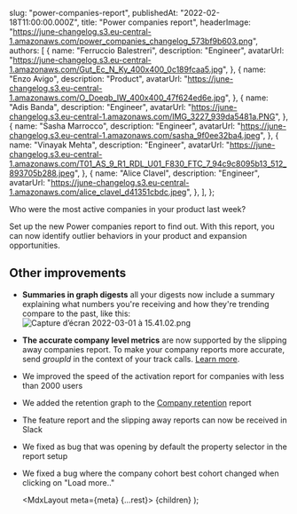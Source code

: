 
  slug: "power-companies-report",
  publishedAt: "2022-02-18T11:00:00.000Z",
  title: "Power companies report",
  headerImage:
    "https://june-changelog.s3.eu-central-1.amazonaws.com/power_companies_changelog_573bf9b603.png",
  authors: [
    {
      name: "Ferruccio Balestreri",
      description: "Engineer",
      avatarUrl:
        "https://june-changelog.s3.eu-central-1.amazonaws.com/Gut_Ec_N_Ky_400x400_0c189fcaa5.jpg",
    },
    {
      name: "Enzo Avigo",
      description: "Product",
      avatarUrl:
        "https://june-changelog.s3.eu-central-1.amazonaws.com/O_Doeqb_IW_400x400_47f624ed6e.jpg",
    },
    {
      name: "Adis Banda",
      description: "Engineer",
      avatarUrl:
        "https://june-changelog.s3.eu-central-1.amazonaws.com/IMG_3227_939da5481a.PNG",
    },
    {
      name: "Sasha Marrocco",
      description: "Engineer",
      avatarUrl:
        "https://june-changelog.s3.eu-central-1.amazonaws.com/sasha_9f0ee32ba4.jpeg",
    },
    {
      name: "Vinayak Mehta",
      description: "Engineer",
      avatarUrl:
        "https://june-changelog.s3.eu-central-1.amazonaws.com/T01_AS_9_R1_RDL_U01_F830_FTC_7_94c9c8095b13_512_893705b288.jpeg",
    },
    {
      name: "Alice Clavel",
      description: "Engineer",
      avatarUrl:
        "https://june-changelog.s3.eu-central-1.amazonaws.com/alice_clavel_d41351cbdc.jpeg",
    },
  ],
};

Who were the most active companies in your product last week?

Set up the new Power companies report to find out. With this report, you can now identify outlier behaviors in your product and expansion opportunities.

## Other improvements

- **Summaries in graph digests** all your digests now include a summary explaining what numbers you're receiving and how they're trending compare to the past, like this:
  ![Capture d’écran 2022-03-01 à 15.41.02.png](https://june-changelog.s3.eu-central-1.amazonaws.com/Capture_d_ecran_2022_03_01_a_15_41_02_50679a367f.png)
- **The accurate company level metrics** are now supported by the slipping away companies report. To make your company reports more accurate, send _groupId_ in the context of your track calls. [Learn more](https://segment.com/docs/connections/spec/b2b-saas/).
- We improved the speed of the activation report for companies with less than 2000 users
- We added the retention graph to the [Company retention](https://june.so/templates/company-retention) report
- The feature report and the slipping away reports can now be received in Slack
- We fixed as bug that was opening by default the property selector in the report setup
- We fixed a bug where the company cohort best cohort changed when clicking on "Load more.."

  <MdxLayout meta={meta} {...rest}>
    {children}
  </MdxLayout>
);

